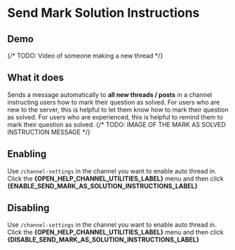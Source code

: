 # Send Mark Solution Instructions

## Demo


{/* TODO: Video of someone making a new thread */}
<ReactPlayer url='https://youtu.be/3pGDHWke6Wg' controls muted loop style={ytVideoStyle}/>

<TryLiveDemo/>


## What it does

Sends a message automatically to **all new threads / posts** in a channel instructing users how to mark their question as solved. For users who are new to the server, this is helpful to let them know how to mark their question as solved. For users who are experienced, this is helpful to remind them to mark their question as solved.
{/* TODO: IMAGE OF THE MARK AS SOLVED INSTRUCTION MESSAGE */}

## Enabling

Use `/channel-settings` in the channel you want to enable auto thread in. Click the **{OPEN_HELP_CHANNEL_UTILITIES_LABEL}** menu and then click **{ENABLE_SEND_MARK_AS_SOLUTION_INSTRUCTIONS_LABEL}**


## Disabling

Use `/channel-settings` in the channel you want to enable auto thread in. Click the **{OPEN_HELP_CHANNEL_UTILITIES_LABEL}** menu and then click **{DISABLE_SEND_MARK_AS_SOLUTION_INSTRUCTIONS_LABEL}**
